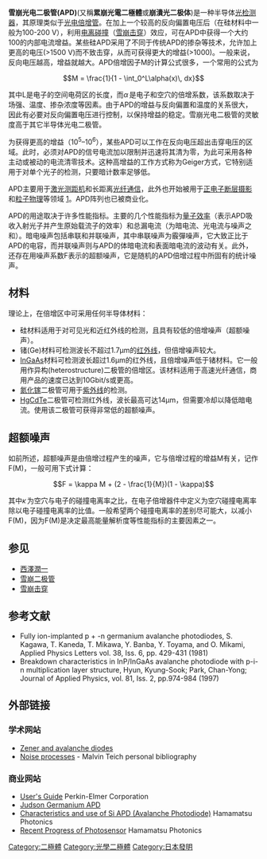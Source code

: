 '''雪崩光电二极管(APD)'''(又稱'''累崩光電二極體'''或'''崩潰光二极体''')是一种半导体[[光检测器|光检测器]]，其原理类似于[[光电倍增管|光电倍增管]]。在加上一个较高的反向偏置电压后（在硅材料中一般为100-200 V），利用[[电离碰撞|电离碰撞]]（[[雪崩击穿|雪崩击穿]]）效应，可在APD中获得一个大约100的内部电流增益。某些硅APD采用了不同于传统APD的掺杂等技术，允许加上更高的电压(>1500 V)而不致击穿，从而可获得更大的增益(>1000)。一般来说，反向电压越高，增益就越大。APD倍增因子M的计算公式很多，一个常用的公式为

:<math>M = \frac{1}{1 - \int_0^L\alpha(x)\, dx}</math>

其中L是电子的空间电荷区的长度，而<math>\alpha\,</math>是电子和空穴的倍增系数，该系数取决于场强、温度、掺杂浓度等因素。由于APD的增益与反向偏置和温度的关系很大，因此有必要对反向偏置电压进行控制，以保持增益的稳定。雪崩光电二极管的灵敏度高于其它半导体光电二极管。

为获得更高的增益（10<sup>5</sup>–10<sup>6</sup>），某些APD可以工作在反向电压超出击穿电压的区域。此时，必须对APD的信号电流加以限制并迅速将其清为零，为此可采用各种主动或被动的电流清零技术。这种高增益的工作方式称为Geiger方式，它特别适用于对单个光子的检测，只要暗计数率足够低。

APD主要用于[[激光测距机|激光测距机]]和长距离[[光纤通信|光纤通信]]，此外也开始被用于[[正电子断层摄影|正电子断层摄影]]和[[粒子物理|粒子物理]]等领域 [https://web.archive.org/web/20070803175820/http://kaon.kek.jp/~scintikek/pdf/0311_KEK_School-Photosensor.pdf]。APD阵列也已被商业化。

APD的用途取决于许多性能指标。主要的几个性能指标为[[量子效率|量子效率]]（表示APD吸收入射光子并产生原始载流子的效率）和总漏电流（为暗电流、光电流与噪声之和）。暗电噪声包括串联和并联噪声，其中串联噪声为霰彈噪声，它大致正比于APD的电容，而并联噪声则与APD的体暗电流和表面暗电流的波动有关。此外，还存在用噪声系数F表示的超额噪声，它是随机的APD倍增过程中所固有的统计噪声。

==材料==
理论上，在倍增区中可采用任何半导体材料：
* 硅材料适用于对可见光和近红外线的检测，且具有较低的倍增噪声（超额噪声）。
* 锗(Ge)材料可检测波长不超过1.7µm的[[红外线|红外线]]，但倍增噪声较大。
* [[InGaAs|InGaAs]]材料可检测波长超过1.6µm的红外线，且倍增噪声低于锗材料。它一般用作异构(heterostructure)二极管的倍增区。该材料适用于高速光纤通信，商用产品的速度已达到10Gbit/s或更高。
* [[氮化镓|氮化镓]]二极管可用于[[紫外线|紫外线]]的检测。
* [[HgCdTe|HgCdTe]]二极管可检测红外线，波长最高可达14µm，但需要冷却以降低暗电流。使用该二极管可获得非常低的超额噪声。

==超额噪声==
如前所述，超额噪声是由倍增过程产生的噪声，它与倍增过程的增益M有关，记作F(M)，一般可用下式计算：

:<math>F = \kappa M + (2 - \frac{1}{M})(1 - \kappa)</math> 

其中<math>\kappa\,</math>为空穴与电子的碰撞电离率之比，在电子倍增器件中定义为空穴碰撞电离率除以电子碰撞电离率的比值。一般希望两个碰撞电离率的差别尽可能大，以减小F(M)，因为F(M)是决定最高能量解析度等性能指标的主要因素之一。

==参见==
*[[西澤潤一|西澤潤一]]
*[[雪崩二极管|雪崩二极管]]
*[[雪崩击穿|雪崩击穿]]

==参考文献==
* Fully ion-implanted p + -n germanium avalanche photodiodes, S. Kagawa, T. Kaneda, T. Mikawa, Y. Banba, Y. Toyama, and O. Mikami, Applied Physics Letters vol. 38, Iss. 6, pp. 429-431 (1981) {{doi|10.1063/1.92385}} 
* Breakdown characteristics in InP/InGaAs avalanche photodiode with p-i-n multiplication layer structure, Hyun, Kyung-Sook; Park, Chan-Yong; Journal of Applied Physics, vol. 81, Iss. 2, pp.974-984 (1997) {{doi|10.1063/1.364225}} 

==外部链接==
===学术网站===
* [https://web.archive.org/web/20051231013144/http://people.deas.harvard.edu/~jones/es154/lectures/lecture_2/breakdown/breakdown.html Zener and avalanche diodes]
* [http://people.bu.edu/teich/abstracts/apd.html Noise processes] - Malvin Teich personal bibliography

===商业网站===
* [https://web.archive.org/web/20060806085940/http://optoelectronics.perkinelmer.com/content/whitepapers/AvalanchePhotodiodes.pdf User's Guide] Perkin-Elmer Corporation
* [https://web.archive.org/web/20060820004445/http://www.judsontechnologies.com/germanium.htm#Ge%20APD Judson Germanium APD]
* [https://web.archive.org/web/20061104191851/http://sales.hamamatsu.com/assets/applications/SSD/Characteristics_and_use_of_SI_APD.pdf Characteristics and use of Si APD (Avalanche Photodiode)] Hamamatsu Photonics
* [https://web.archive.org/web/20070803175820/http://kaon.kek.jp/~scintikek/pdf/0311_KEK_School-Photosensor.pdf Recent Progress of Photosensor] Hamamatsu Photonics

[[Category:二極體|Category:二極體]]
[[Category:光學二極體|Category:光學二極體]]
[[Category:日本發明|Category:日本發明]]